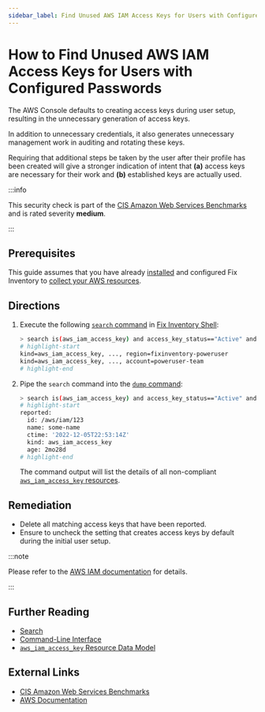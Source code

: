 ```yaml
---
sidebar_label: Find Unused AWS IAM Access Keys for Users with Configured Passwords
---
```


# How to Find Unused AWS IAM Access Keys for Users with Configured Passwords

The AWS Console defaults to creating access keys during user setup, resulting in the unnecessary generation of access keys.

In addition to unnecessary credentials, it also generates unnecessary management work in auditing and rotating these keys.

Requiring that additional steps be taken by the user after their profile has been created will give a stronger indication of intent that **(a)** access keys are necessary for their work and **(b)** established keys are actually used.

:::info

This security check is part of the [CIS Amazon Web Services Benchmarks](https://cisecurity.org/benchmark/amazon_web_services) and is rated severity **medium**.

:::

## Prerequisites

This guide assumes that you have already [installed](../../../getting-started/install/index.mdx) and configured Fix Inventory to [collect your AWS resources](../../../how-to-guides/data-sources/collect-aws-resource-data.mdx).

## Directions

1. Execute the following [`search` command](../../../reference/cli/search.mdx) in [Fix Inventory Shell](../../../reference/components/shell.mdx):

   ```bash
   > search is(aws_iam_access_key) and access_key_status=="Active" and access_key_last_used.last_used==null and /ancestors.aws_iam_user.reported.password_enabled==true
   # highlight-start
   ​kind=aws_iam_access_key, ..., region=fixinventory-poweruser
   ​kind=aws_iam_access_key, ..., account=poweruser-team
   # highlight-end
   ```

2. Pipe the `search` command into the [`dump` command](../../../reference/cli/dump.mdx):

   ```bash
   > search is(aws_iam_access_key) and access_key_status=="Active" and access_key_last_used.last_used==null and /ancestors.aws_iam_user.reported.password_enabled==true | dump
   # highlight-start
   ​reported:
   ​  id: /aws/iam/123
   ​  name: some-name
   ​  ctime: '2022-12-05T22:53:14Z'
   ​  kind: aws_iam_access_key
   ​  age: 2mo28d
   # highlight-end
   ```

   The command output will list the details of all non-compliant [`aws_iam_access_key` resources](../../../reference/unified-data-model/aws/iam/aws_iam_access_key.mdx).

## Remediation

- Delete all matching access keys that have been reported.
- Ensure to uncheck the setting that creates access keys by default during the initial user setup.

:::note

Please refer to the [AWS IAM documentation](https://docs.aws.amazon.com/IAM/latest/UserGuide/id_credentials_getting-report.html) for details.

:::

## Further Reading

- [Search](../../../reference/search/index.mdx)
- [Command-Line Interface](../../../reference/cli/index.mdx)
- [`aws_iam_access_key` Resource Data Model](../../../reference/unified-data-model/aws/iam/aws_iam_access_key.mdx)

## External Links

- [CIS Amazon Web Services Benchmarks](https://cisecurity.org/benchmark/amazon_web_services)
- [AWS Documentation](https://docs.aws.amazon.com/IAM/latest/UserGuide/id_credentials_getting-report.html)
